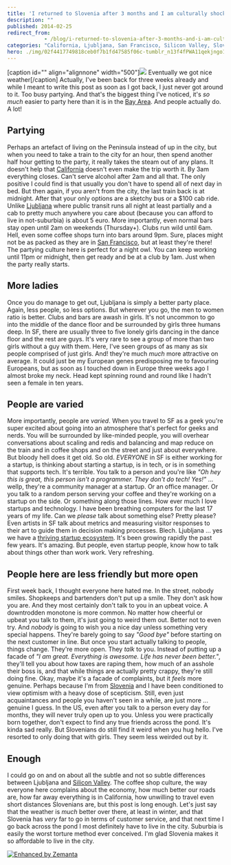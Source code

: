 ```yaml
---
title: 'I returned to Slovenia after 3 months and I am culturally shocked'
description: ""
published: 2014-02-25
redirect_from: 
            - /blog/i-returned-to-slovenia-after-3-months-and-i-am-culturally-shocked/swizec/6530
categories: "California, Ljubljana, San Francisco, Silicon Valley, Slovenia, Travel + Events"
hero: ./img/02f4417749818ceb0f7b1fd47585f06c-tumblr_n13f4fPWA11qekjngo1_500.jpg
---
```

\[caption id=&quot;&quot; align=&quot;alignnone&quot; width=&quot;500&quot;]![](./img/02f4417749818ceb0f7b1fd47585f06c-tumblr_n13f4fPWA11qekjngo1_500.jpg) Eventually we got nice weather\[/caption] Actually, I&#x27;ve been back for three weeks already and while I meant to write this post as soon as I got back, I just never got around to it. Too busy partying. And that&#x27;s the biggest thing I&#x27;ve noticed, it&#x27;s _so much_ easier to party here than it is in the [Bay Area](<http://maps.google.com/maps?ll=37.75,-122.283333333&spn=0.1,0.1&q=37.75,-122.283333333 (San%20Francisco%20Bay%20Area)&t=h> "San Francisco Bay Area"). And people actually do. A lot!

## Partying

Perhaps an artefact of living on the Peninsula instead of up in the city, but when you need to take a train to the city for an hour, then spend another half hour getting to the party, it really takes the steam out of any plans. It doesn&#x27;t help that [California](<http://maps.google.com/maps?ll=37.0,-120.0&spn=10.0,10.0&q=37.0,-120.0 (California)&t=h> "California") doesn&#x27;t even make the trip worth it. By 3am everything closes. Can&#x27;t serve alcohol after 2am and all that. The only positive I could find is that usually you don&#x27;t have to spend all of next day in bed. But then again, if you aren&#x27;t from the city, the last train back is at midnight. After that your only options are a sketchy bus or a \$100 cab ride. Unlike [Ljubljana](<http://maps.google.com/maps?ll=46.0555555556,14.5083333333&spn=0.1,0.1&q=46.0555555556,14.5083333333 (Ljubljana)&t=h> "Ljubljana") where public transit runs all night at least partially and a cab to pretty much anywhere you care about (because you can afford to live in not-suburbia) is about 5 euro. More importantly, even normal bars stay open until 2am on weekends (Thursday+). Clubs run wild until 6am. Hell, even some coffee shops turn into bars around 9pm. Sure, places might not be as packed as they are in [San Francisco](<http://maps.google.com/maps?ll=37.7833333333,-122.416666667&spn=0.1,0.1&q=37.7833333333,-122.416666667 (San%20Francisco)&t=h> "San Francisco"), but at least they&#x27;re there! The partying culture here is perfect for a night owl. You can keep working until 11pm or midnight, then get ready and be at a club by 1am. Just when the party really starts.

## More ladies

Once you do manage to get out, Ljubljana is simply a better party place. Again, less people, so less options. But wherever you go, the men to women ratio is better. Clubs and bars are awash in girls. It&#x27;s not uncommon to go into the middle of the dance floor and be surrounded by girls three humans deep. In SF, there are usually three to five lonely girls dancing in the dance floor and the rest are guys. It&#x27;s very rare to see a group of more than two girls without a guy with them. Here, I&#x27;ve seen groups of as many as six people comprised of just girls. And! they&#x27;re much _much_ more attractive on average. It could just be my European genes predisposing me to favouring Europeans, but as soon as I touched down in Europe three weeks ago I almost broke my neck. Head kept spinning round and round like I hadn&#x27;t seen a female in ten years.

## People are varied

More importantly, people are _varied_. When you travel to SF as a geek you&#x27;re super excited about going into an atmosphere that&#x27;s perfect for geeks and nerds. You will be surrounded by like-minded people, you will overhear conversations about scaling and redis and balancing and map reduce on the train and in coffee shops and on the street and just about everywhere. But bloody hell does it get old. So old. _EVERYONE_ in SF is either working for a startup, is thinking about starting a startup, is in tech, or is in something that supports tech. It&#x27;s terrible. You talk to a person and you&#x27;re like _&quot;Oh hey this is great, this person isn&#x27;t a programmer. They don&#x27;t do tech! Yes!&quot;_ ... wellp, they&#x27;re a community manager at a startup. Or an office manager. Or you talk to a random person serving your coffee and they&#x27;re working on a startup on the side. Or something along those lines. How ever much I love startups and technology. I have been breathing computers for the last 17 years of my life. Can we _please_ talk about something else? Pretty please? Even artists in SF talk about metrics and measuring visitor responses to their art to guide them in decision making processes. Blech. Ljubljana ... yes we have a [thriving startup ecosystem](http://www.internetweek.si/pregled-startup-podpornega-okolja-v-sloveniji/). It&#x27;s been growing rapidly the past few years. It&#x27;s amazing. But people, even startup people, know how to talk about things other than work work. Very refreshing.

## People here are less friendly but more open

First week back, I thought everyone here hated me. In the street, nobody smiles. Shopkeeps and bartenders don&#x27;t put up a smile. They don&#x27;t ask how you are. And they most certainly don&#x27;t talk to you in an upbeat voice. A downtrodden monotone is more common. No matter how cheerful or upbeat you talk to them, it&#x27;s just going to weird them out. Better not to even try. And _nobody_ is going to wish you a nice day unless something very special happens. They&#x27;re barely going to say _&quot;Good bye&quot;_ before starting on the next customer in line. But once you start actually talking to people, things change. They&#x27;re more open. They _talk_ to you. Instead of putting up a facade of _&quot;I am great. Everything is awesome. Life has never been better.&quot;_, they&#x27;ll tell you about how taxes are raping them, how much of an asshole their boss is, and that while things are actually pretty crappy, they&#x27;re still doing fine. Okay, maybe it&#x27;s a facade of complaints, but it _feels_ more genuine. Perhaps because I&#x27;m from [Slovenia](<http://maps.google.com/maps?ll=46.05,14.5&spn=10.0,10.0&q=46.05,14.5 (Slovenia)&t=h> "Slovenia") and I have been conditioned to view optimism with a heavy dose of scepticism. Still, even just acquaintances and people you haven&#x27;t seen in a while, are just more ... genuine I guess. In the US, even after you talk to a person every day for months, they will never truly open up to you. Unless you were practically born together, don&#x27;t expect to find any true friends across the pond. It&#x27;s kinda sad really. But Slovenians do still find it weird when you hug hello. I&#x27;ve resorted to only doing that with girls. They seem less weirded out by it.

## Enough

I could go on and on about all the subtle and not so subtle differences between Ljubljana and [Silicon Valley](<http://maps.google.com/maps?ll=37.37,-122.04&spn=1.0,1.0&q=37.37,-122.04 (Silicon%20Valley)&t=h> "Silicon Valley"). The coffee shop culture, the way everyone here complains about the economy, how much better our roads are, how far away everything is in California, how unwilling to travel even short distances Slovenians are, but this post is long enough. Let&#x27;s just say that the weather is _much_ better over there, at least in winter, and that Slovenia has _very_ far to go in terms of customer service, and that next time I go back across the pond I most definitely have to live in the city. Suburbia is easily the worst torture method ever conceived. I&#x27;m glad Slovenia makes it so affordable to live in the city.

[![Enhanced by Zemanta](http://img.zemanta.com/zemified_e.png?x-id=f231d9c0-2e6c-4563-99ac-73f982f6c1af)](http://www.zemanta.com/?px "Enhanced by Zemanta")
